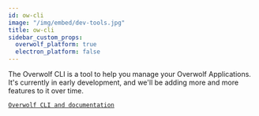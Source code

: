 ```yaml
---
id: ow-cli
image: "/img/embed/dev-tools.jpg"
title: ow-cli
sidebar_custom_props:
  overwolf_platform: true
  electron_platform: false
---
```


The Overwolf CLI is a tool to help you manage your Overwolf Applications. It's currently in early development, and we'll be adding more and more features to it over time.

[`Overwolf CLI and documentation`](https://www.npmjs.com/package/@overwolf/ow-cli)
